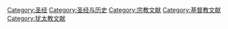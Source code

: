 [[Category:圣经|Category:圣经]]
[[Category:圣经与历史|Category:圣经与历史]]
[[Category:宗教文献|Category:宗教文献]]
[[Category:基督教文献|Category:基督教文献]]
[[Category:犹太教文献|Category:犹太教文献]]
